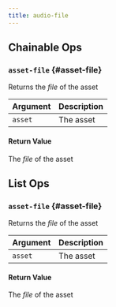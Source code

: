 ```yaml
---
title: audio-file
---
```

## Chainable Ops
### `asset-file` {#asset-file}

Returns the _file_ of the asset

| Argument | Description |
| :--- | :--- |
| `asset` | The asset |

#### Return Value
The _file_ of the asset


## List Ops
### `asset-file` {#asset-file}

Returns the _file_ of the asset

| Argument | Description |
| :--- | :--- |
| `asset` | The asset |

#### Return Value
The _file_ of the asset

